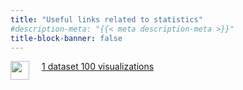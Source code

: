 ```yaml
---
title: "Useful links related to statistics"
#description-meta: "{{< meta description-meta >}}"
title-block-banner: false
---
```




![](img/vis100.png){style="float: left; margin-right: 20px;" fig-align="left" width="30"}[1 dataset 100 visualizations](https://100.datavizproject.com/)

 